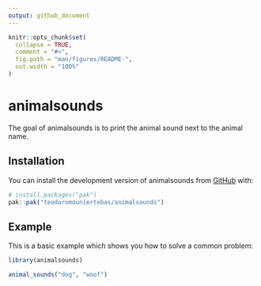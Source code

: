 ```yaml
---
output: github_document
---
```


<!-- README.md is generated from README.Rmd. Please edit that file -->

```r
knitr::opts_chunk$set(
  collapse = TRUE,
  comment = "#>",
  fig.path = "man/figures/README-",
  out.width = "100%"
)
```

# animalsounds

<!-- badges: start -->
<!-- badges: end -->

The goal of animalsounds is to print the animal sound next to the animal name.

## Installation

You can install the development version of animalsounds from [GitHub](https://github.com/) with:

``` r
# install.packages("pak")
pak::pak("teodoromouniertebas/animalsounds")
```

## Example

This is a basic example which shows you how to solve a common problem:

```r
library(animalsounds)

animal_sounds("dog", "woof")
```


